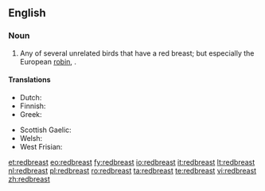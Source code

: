 ==English==

===Noun===
{{en-noun}}

# Any of several unrelated birds that have a red breast; but especially the European [[robin]], {{taxlink|Erithacus rubecula|species}}.

====Translations====
{{trans-top|''Erithacus rubecula''}}
* Dutch: {{t+|nl|roodborstje|n}}
* Finnish: {{t+|fi|punarinta}}
* Greek: {{t+|el|κοκκινολαίμης|m|tr=kokkinolaímis|sc=Grek}}
{{trans-mid}}
* Scottish Gaelic: {{t-|gd|brù-dhearg|m}}
* Welsh: {{t-|cy|bronrhuddyn|m}}
* West Frisian: {{t+|fy|readboarstke|n}}
{{trans-bottom}}

[[et:redbreast]]
[[eo:redbreast]]
[[fy:redbreast]]
[[io:redbreast]]
[[it:redbreast]]
[[lt:redbreast]]
[[nl:redbreast]]
[[pl:redbreast]]
[[ro:redbreast]]
[[ta:redbreast]]
[[te:redbreast]]
[[vi:redbreast]]
[[zh:redbreast]]